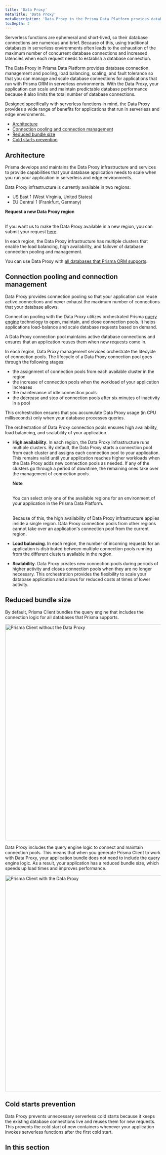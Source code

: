 ```yaml
---
title: 'Data Proxy'
metaTitle: 'Data Proxy'
metaDescription: 'Data Proxy in the Prisma Data Platform provides database connection management and pooling, load balancing, scaling, and fault tolerance features so that you can manage and scale database connections for applications that use Prisma ORM. With Data Proxy, your application can scale and maintain predictable database performance because it also limits the total number of database connections.'
tocDepth: 2
---
```


<TopBlock>

Serverless functions are ephemeral and short-lived, so their database connections are numerous and brief. Because of this, using traditional databases in serverless environments often leads to the exhaustion of the maximum number of concurrent database connections and increased latencies when each request needs to establish a database connection.

The Data Proxy in Prisma Data Platform provides database connection management and pooling, load balancing, scaling, and fault tolerance so that you can manage and scale database connections for applications that run with Prisma ORM in serverless environments. With the Data Proxy, your application can scale and maintain predictable database performance because it also limits the total number of database connections.

Designed specifically with serverless functions in mind, the Data Proxy provides a wide range of benefits for applications that run in serverless and edge environments.

* [Architecture](/data-platform/data-proxy#architecture)
* [Connection pooling and connection management](/data-platform/data-proxy#connection-pooling-and-connection-management)
* [Reduced bundle size](/data-platform/data-proxy#reduced-bundle-size)
* [Cold starts prevention](/data-platform/data-proxy#cold-starts-prevention)

</TopBlock>

## Architecture

Prisma develops and maintains the Data Proxy infrastructure and services to provide capabilities that your database application needs to scale when you run your application in serverless and edge environments.

Data Proxy infrastructure is currently available in two regions:

* US East 1 (West Virginia, United States)
* EU Central 1 (Frankfurt, Germany)

<Admonition>

**Request a new Data Proxy region**<br /><br />

If you want us to make the Data Proxy available in a new region, you can submit your request [here](
https://prisma103696.typeform.com/to/Y03RBE5c).

</Admonition>

In each region, the Data Proxy infrastructure has multiple clusters that enable the load balancing, high availability, and failover of database connection pooling and management.

You can use Data Proxy with [all databases that Prisma ORM supports](/reference/database-reference/supported-databases).

## Connection pooling and connection management

Data Proxy provides connection pooling so that your application can reuse active connections and never exhaust the maximum number of connections that your database allows.

Connection pooling with the Data Proxy utilizes orchestrated Prisma [query engine](/concepts/components/prisma-engines/query-engine) technology to open, maintain, and close connection pools. It helps applications load-balance and scale database requests based on demand.

A Data Proxy connection pool maintains active database connections and ensures that an application reuses them when new requests come in.

In each region, Data Proxy management services orchestrate the lifecycle of connection pools. The lifecycle of a Data Proxy connection pool goes through the following stages:

* the assignment of connection pools from each available cluster in the region
* the increase of connection pools when the workload of your application increases
* the maintenance of idle connection pools
* the decrease and stop of connection pools after six minutes of inactivity in a pool

This orchestration ensures that you accumulate Data Proxy usage (in CPU milliseconds) only when your database processes queries.

The orchestration of Data Proxy connection pools ensures high availability, load balancing, and scalability of your application.

* **High availability**. In each region, the Data Proxy infrastructure runs multiple clusters. By default, the Data Proxy starts a connection pool from each cluster and assigns each connection pool to your application. This remains valid until your application reaches higher workloads when the Data Proxy adds new connection pools as needed. If any of the clusters go through a period of downtime, the remaining ones take over the management of connection pools.
    <Admonition>

    **Note**<br /><br />

    You can select only one of the available regions for an environment of your application in the Prisma Data Platform.<br /><br />

    Because of this, the high availability of Data Proxy infrastructure applies inside a single region. Data Proxy connection pools from other regions cannot take over an application's connection pool from the current region.

    </Admonition>
* **Load balancing**. In each region, the number of incoming requests for an application is distributed between multiple connection pools running from the different clusters available in the region.
* **Scalability**. Data Proxy creates new connection pools during periods of higher activity and closes connection pools when they are no longer necessary. This orchestration provides the flexibility to scale your database application and allows for reduced costs at times of lower activity.

## Reduced bundle size

By default, Prisma Client bundles the query engine that includes the connection logic for all databases that Prisma supports. 

<img
    src="https://website-v9.vercel.app/data-platform/without-data-proxy.svg"
    alt="Prisma Client without the Data Proxy"
    width="700px"
/>

Data Proxy includes the query engine logic to connect and maintain connection pools. This means that when you generate Prisma Client to work with Data Proxy, your application bundle does not need to include the query engine logic. As a result, your application has a reduced bundle size, which speeds up load times and improves performance.

<img
    src="https://website-v9.vercel.app/data-platform/with-data-proxy.svg"
    alt="Prisma Client with the Data Proxy"
    width="700px"
/>

## Cold starts prevention

Data Proxy prevents unnecessary serverless cold starts because it keeps the existing database connections live and reuses them for new requests. This prevents the cold start of new containers whenever your application invokes serverless functions after the first cold start.

## In this section

<Subsections />
